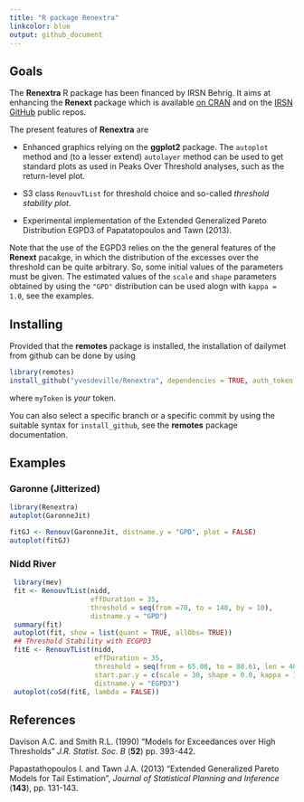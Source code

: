```yaml
---
title: "R package Renextra"
linkcolor: blue
output: github_document
---
```



## Goals

The **Renextra** R package has been financed by IRSN Behrig. It aims
at enhancing the **Renext** package which is available [on
CRAN](https://cran.r-project.org/web/packages/Renext/index.html) and
on the [IRSN GitHub](https://github.com/IRSN/Renext) public repos.

The present features of **Renextra** are

- Enhanced graphics relying on the **ggplot2** package. The `autoplot`
  method and (to a lesser extend) `autolayer` method can be used to
  get standard plots as used in Peaks Over Threshold analyses, such as
  the return-level plot.

- S3 class `RenouvTList` for threshold choice and so-called *threshold
  stability plot*.
  
- Experimental implementation of the Extended Generalized Pareto
 Distribution EGPD3 of Papatatopoulos and Tawn (2013).
 
 Note that the use of the EGPD3 relies on the the general features of
 the **Renext** pacakge, in which the distribution of the excesses
 over the threshold can be quite arbitrary. So, some initial values of
 the parameters must be given. The estimated values of the `scale` and
 `shape` parameters obtained by using the `"GPD"` distribution can be
 used alogn with `kappa = 1.0`, see the examples.
 
 

## Installing

Provided that the **remotes** package is installed, the installation of
dailymet from github can be done by using


```r
library(remotes)
install_github("yvesdeville/Renextra", dependencies = TRUE, auth_token = myToken)
```
where `myToken` is *your* token. 

You can also select a specific branch or a specific commit by using
the suitable syntax for `install_github`, see the **remotes** package
documentation.

## Examples

### Garonne (Jitterized)
```r
library(Renextra)
autoplot(GaronneJit)
```

```r
fitGJ <- Renouv(GaronneJit, distname.y = "GPD", plot = FALSE)
autoplot(fitGJ)
```

### Nidd River 

```r
 library(mev)
 fit <- RenouvTList(nidd,
                    effDuration = 35,
                    threshold = seq(from =70, to = 140, by = 10),
                    distname.y = "GPD")
 summary(fit)
 autoplot(fit, show = list(quant = TRUE, allObs= TRUE))
 ## Threshold Stability with ECGPD3
 fitE <- RenouvTList(nidd,
                     effDuration = 35,
                     threshold = seq(from = 65.08, to = 88.61, len = 40),
                     start.par.y = c(scale = 30, shape = 0.0, kappa = 1.0),
                     distname.y = "EGPD3")
 autoplot(coSd(fitE, lambda = FALSE))

```
 
## References 
 
Davison A.C. and Smith R.L. (1990) "Models for Exceedances over High Thresholds"
  *J.R. Statist. Soc. B* (**52**) pp. 393-442.
 
Papastathopoulos I. and Tawn J.A. (2013) "Extended Generalized Pareto
    Models for Tail Estimation", *Journal of Statistical
    Planning and Inference* (**143**), pp. 131-143.
